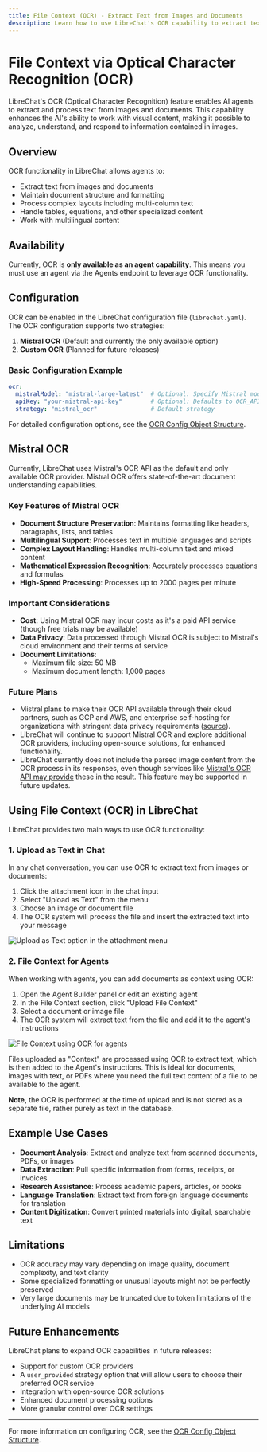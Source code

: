 ```yaml
---
title: File Context (OCR) - Extract Text from Images and Documents
description: Learn how to use LibreChat's OCR capability to extract text from images and documents for AI processing.
---
```


# File Context via Optical Character Recognition (OCR)

LibreChat's OCR (Optical Character Recognition) feature enables AI agents to extract and process text from images and documents. This capability enhances the AI's ability to work with visual content, making it possible to analyze, understand, and respond to information contained in images.

## Overview

OCR functionality in LibreChat allows agents to:

- Extract text from images and documents
- Maintain document structure and formatting
- Process complex layouts including multi-column text
- Handle tables, equations, and other specialized content
- Work with multilingual content

## Availability

Currently, OCR is **only available as an agent capability**. This means you must use an agent via the Agents endpoint to leverage OCR functionality.

## Configuration

OCR can be enabled in the LibreChat configuration file (`librechat.yaml`). The OCR configuration supports two strategies:

1. **Mistral OCR** (Default and currently the only available option)
2. **Custom OCR** (Planned for future releases)

### Basic Configuration Example

```yaml
ocr:
  mistralModel: "mistral-large-latest"  # Optional: Specify Mistral model
  apiKey: "your-mistral-api-key"        # Optional: Defaults to OCR_API_KEY env variable
  strategy: "mistral_ocr"               # Default strategy
```

For detailed configuration options, see the [OCR Config Object Structure](/docs/configuration/librechat_yaml/object_structure/ocr).

## Mistral OCR

Currently, LibreChat uses Mistral's OCR API as the default and only available OCR provider. Mistral OCR offers state-of-the-art document understanding capabilities.

### Key Features of Mistral OCR

- **Document Structure Preservation**: Maintains formatting like headers, paragraphs, lists, and tables
- **Multilingual Support**: Processes text in multiple languages and scripts
- **Complex Layout Handling**: Handles multi-column text and mixed content
- **Mathematical Expression Recognition**: Accurately processes equations and formulas
- **High-Speed Processing**: Processes up to 2000 pages per minute

### Important Considerations

- **Cost**: Using Mistral OCR may incur costs as it's a paid API service (though free trials may be available)
- **Data Privacy**: Data processed through Mistral OCR is subject to Mistral's cloud environment and their terms of service
- **Document Limitations**: 
  - Maximum file size: 50 MB
  - Maximum document length: 1,000 pages

### Future Plans

- Mistral plans to make their OCR API available through their cloud partners, such as GCP and AWS, and enterprise self-hosting for organizations with stringent data privacy requirements ([source](https://mistral.ai/fr/news/mistral-ocr)).
- LibreChat will continue to support Mistral OCR and explore additional OCR providers, including open-source solutions, for enhanced functionality.
- LibreChat currently does not include the parsed image content from the OCR process in its responses, even though services like [Mistral's OCR API may provide](https://docs.mistral.ai/api/#tag/ocr) these in the result. This feature may be supported in future updates.

## Using File Context (OCR) in LibreChat

LibreChat provides two main ways to use OCR functionality:

### 1. Upload as Text in Chat

In any chat conversation, you can use OCR to extract text from images or documents:

1. Click the attachment icon in the chat input
2. Select "Upload as Text" from the menu
3. Choose an image or document file
4. The OCR system will process the file and insert the extracted text into your message

![Upload as Text option in the attachment menu](/images/ocr/upload_as_text.png)

### 2. File Context for Agents

When working with agents, you can add documents as context using OCR:

1. Open the Agent Builder panel or edit an existing agent
2. In the File Context section, click "Upload File Context"
3. Select a document or image file
4. The OCR system will extract text from the file and add it to the agent's instructions

![File Context using OCR for agents](/images/ocr/file_context_ocr.png)

Files uploaded as "Context" are processed using OCR to extract text, which is then added to the Agent's instructions. This is ideal for documents, images with text, or PDFs where you need the full text content of a file to be available to the agent.

**Note,** the OCR is performed at the time of upload and is not stored as a separate file, rather purely as text in the database.

## Example Use Cases

- **Document Analysis**: Extract and analyze text from scanned documents, PDFs, or images
- **Data Extraction**: Pull specific information from forms, receipts, or invoices
- **Research Assistance**: Process academic papers, articles, or books
- **Language Translation**: Extract text from foreign language documents for translation
- **Content Digitization**: Convert printed materials into digital, searchable text

## Limitations

- OCR accuracy may vary depending on image quality, document complexity, and text clarity
- Some specialized formatting or unusual layouts might not be perfectly preserved
- Very large documents may be truncated due to token limitations of the underlying AI models

## Future Enhancements

LibreChat plans to expand OCR capabilities in future releases:

- Support for custom OCR providers
- A `user_provided` strategy option that will allow users to choose their preferred OCR service
- Integration with open-source OCR solutions
- Enhanced document processing options
- More granular control over OCR settings

---

For more information on configuring OCR, see the [OCR Config Object Structure](/docs/configuration/librechat_yaml/object_structure/ocr).
